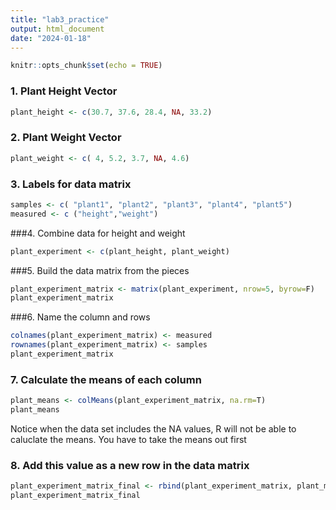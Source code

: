 ```yaml
---
title: "lab3_practice"
output: html_document
date: "2024-01-18"
---
```


```r
knitr::opts_chunk$set(echo = TRUE)
```

### 1. Plant Height Vector 
```r
plant_height <- c(30.7, 37.6, 28.4, NA, 33.2)
```

### 2. Plant Weight Vector 
```r
plant_weight <- c( 4, 5.2, 3.7, NA, 4.6)
```

### 3. Labels for data matrix 
```r
samples <- c( "plant1", "plant2", "plant3", "plant4", "plant5")
measured <- c ("height","weight")
```

###4. Combine data for height and weight 
```r
plant_experiment <- c(plant_height, plant_weight)
```

###5. Build the data matrix from the pieces 


```r
plant_experiment_matrix <- matrix(plant_experiment, nrow=5, byrow=F)
plant_experiment_matrix
```

###6. Name the column and rows 
```r
colnames(plant_experiment_matrix) <- measured
rownames(plant_experiment_matrix) <- samples
plant_experiment_matrix
```
### 7. Calculate the means of each column 
```r
plant_means <- colMeans(plant_experiment_matrix, na.rm=T)
plant_means 
```

Notice when the data set includes the NA values, R will not be able to caluclate the means. You have to take the means out first 

### 8. Add this value as a new row in the data matrix 
```r
plant_experiment_matrix_final <- rbind(plant_experiment_matrix, plant_means)
plant_experiment_matrix_final
```


